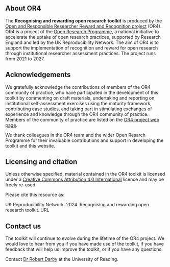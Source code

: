 <!-- add URL in ORP domain for citation -->

:::{.column-body-outset}
# About OR4

The **Recognising and rewarding open research toolkit** is produced by the [Open and Responsible Researcher Reward and Recognition project](https://www.ukrn.org/open-and-responsible-researcher-reward-and-recognition-or4/) (OR4). OR4 is a project of the [Open Research Programme](https://www.ukrn.org/open-research-programme/), a national initiative to accelerate the uptake of open research practices, supported by Research England and led by the UK Reproducibility Network. The aim of OR4 is to support the implementation of recognition and reward for open research through institutional researcher assessment practices. The project runs from 2021 to 2027. 

## Acknowledgements

We gratefully acknowledge the contributions of members of the OR4 community of practice, who have participated in the development of this toolkit by commenting on draft materials, undertaking and reporting on institutional self-assessment exercises using the maturity framework, contributing case studies, and taking part in stimulating exchanges of experience and knowledge through the OR4 community of practice. Members of the community of practice are listed on the [OR4 project web page](https://www.ukrn.org/open-and-responsible-researcher-reward-and-recognition-or4/).

We thank colleagues in the OR4 team and the wider Open Resarch Programme for their invaluable contributions and support in developing the toolkit and this website.

## Licensing and citation

Unless otherwise specified, material contained in the OR4 toolkit is licensed under a [Creative Commons Attribution 4.0 International](https://creativecommons.org/licenses/by/4.0/legalcode.en) licence and may be freely re-used.

Please cite this resource as:

UK Reproducibility Network. 2024. Recognising and rewarding open research toolkit. URL

## Contact us

The toolkit will continue to evolve during the lifetime of the OR4 project. We would love to hear from you if you have made use of the toolkit, if you have feedback that will help us improve the toolkit, or if you have any questions. 

Contact [Dr Robert Darby](mailto:r.m.darby@reading.ac.uk) at the University of Reading. 
:::
